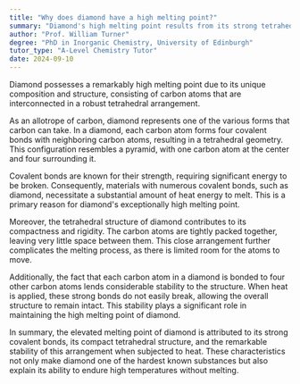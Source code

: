 ```yaml
---
title: "Why does diamond have a high melting point?"
summary: "Diamond's high melting point results from its strong tetrahedral structure formed by interconnected carbon atoms."
author: "Prof. William Turner"
degree: "PhD in Inorganic Chemistry, University of Edinburgh"
tutor_type: "A-Level Chemistry Tutor"
date: 2024-09-10
---
```


Diamond possesses a remarkably high melting point due to its unique composition and structure, consisting of carbon atoms that are interconnected in a robust tetrahedral arrangement.

As an allotrope of carbon, diamond represents one of the various forms that carbon can take. In a diamond, each carbon atom forms four covalent bonds with neighboring carbon atoms, resulting in a tetrahedral geometry. This configuration resembles a pyramid, with one carbon atom at the center and four surrounding it.

Covalent bonds are known for their strength, requiring significant energy to be broken. Consequently, materials with numerous covalent bonds, such as diamond, necessitate a substantial amount of heat energy to melt. This is a primary reason for diamond's exceptionally high melting point.

Moreover, the tetrahedral structure of diamond contributes to its compactness and rigidity. The carbon atoms are tightly packed together, leaving very little space between them. This close arrangement further complicates the melting process, as there is limited room for the atoms to move.

Additionally, the fact that each carbon atom in a diamond is bonded to four other carbon atoms lends considerable stability to the structure. When heat is applied, these strong bonds do not easily break, allowing the overall structure to remain intact. This stability plays a significant role in maintaining the high melting point of diamond.

In summary, the elevated melting point of diamond is attributed to its strong covalent bonds, its compact tetrahedral structure, and the remarkable stability of this arrangement when subjected to heat. These characteristics not only make diamond one of the hardest known substances but also explain its ability to endure high temperatures without melting.
    
